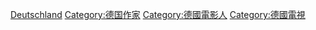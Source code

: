 {{Commonscat|Screenwriters from Germany}}

[[Category:各国编剧|Deutschland]]
[[Category:德国作家|Category:德国作家]]
[[Category:德國電影人|Category:德國電影人]]
[[Category:德國電視|Category:德國電視]]